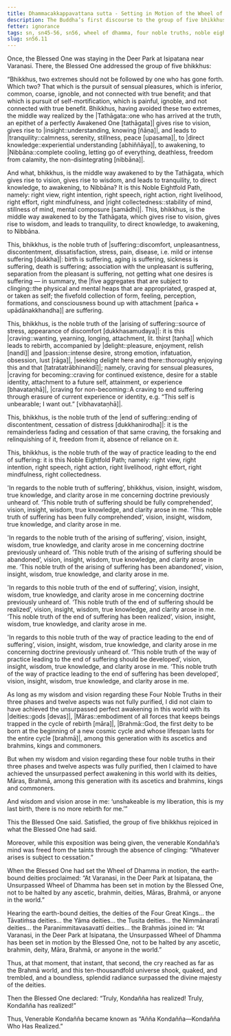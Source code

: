 ```yaml
---
title: Dhammacakkappavattana sutta - Setting in Motion of the Wheel of Dhamma
description: The Buddha’s first discourse to the group of five bhikkhus at the Deer Park in Isipatana, near Varanasi. The discourse explains the Four Noble Truths and the Noble Eightfold Path in brief. It ends with the realization of the first bhikkhu, Venerable Kondañña.
fetter: ignorance
tags: sn, sn45-56, sn56, wheel of dhamma, four noble truths, noble eightfold path, deer park, first discourse
slug: sn56.11
---
```


Once, the Blessed One was staying in the Deer Park at Isipatana near Varanasi. There, the Blessed One addressed the group of five bhikkhus:

“Bhikkhus, two extremes should not be followed by one who has gone forth. Which two? That which is the pursuit of sensual pleasures, which is inferior, common, coarse, ignoble, and not connected with true benefit; and that which is pursuit of self-mortification, which is painful, ignoble, and not connected with true benefit. Bhikkhus, having avoided these two extremes, the middle way realized by the |Tathāgata::one who has arrived at the truth, an epithet of a perfectly Awakened One [tathāgata]| gives rise to vision, gives rise to |insight::understanding, knowing [ñāṇa]|, and leads to |tranquility::calmness, serenity, stillness, peace [upasama]|, to |direct knowledge::experiential understanding [abhiññāya]|, to awakening, to |Nibbāna::complete cooling, letting go of everything, deathless, freedom from calamity, the non-disintegrating [nibbāna]|.

And what, bhikkhus, is the middle way awakened to by the Tathāgata, which gives rise to vision, gives rise to wisdom, and leads to tranquility, to direct knowledge, to awakening, to Nibbāna? It is this Noble Eightfold Path, namely: right view, right intention, right speech, right action, right livelihood, right effort, right mindfulness, and |right collectedness::stability of mind, stillness of mind, mental composure [samādhi]|. This, bhikkhus, is the middle way awakened to by the Tathāgata, which gives rise to vision, gives rise to wisdom, and leads to tranquility, to direct knowledge, to awakening, to Nibbāna.

This, bhikkhus, is the noble truth of |suffering::discomfort, unpleasantness, discontentment, dissatisfaction, stress, pain, disease, i.e. mild or intense suffering [dukkha]|: birth is suffering, aging is suffering, sickness is suffering, death is suffering; association with the unpleasant is suffering, separation from the pleasant is suffering, not getting what one desires is suffering — in summary, the |five aggregates that are subject to clinging::the physical and mental heaps that are appropriated, grasped at, or taken as self; the fivefold collection of form, feeling, perception, formations, and consciousness bound up with attachment [pañca + upādānakkhandha]| are suffering.

This, bhikkhus, is the noble truth of the |arising of suffering::source of stress, appearance of discomfort [dukkhasamudaya]|: it is this |craving::wanting, yearning, longing, attachment, lit. thirst [taṇha]| which leads to rebirth, accompanied by |delight::pleasure, enjoyment, relish [nandi]| and |passion::intense desire, strong emotion, infatuation, obsession, lust [rāga]|, |seeking delight here and there::thoroughly enjoying this and that [tatratatrābhinandī]|; namely, craving for sensual pleasures, |craving for becoming::craving for continued existence, desire for a stable identity, attachment to a future self, attainment, or experience [bhavataṇhā]|, |craving for non-becoming::A craving to end suffering through erasure of current experience or identity, e.g. “This self is unbearable; I want out.” [vibhavataṇhā]|.

This, bhikkhus, is the noble truth of the |end of suffering::ending of discontentment, cessation of distress [dukkhanirodha]|: it is the remainderless fading and cessation of that same craving, the forsaking and relinquishing of it, freedom from it, absence of reliance on it.

This, bhikkhus, is the noble truth of the way of practice leading to the end of suffering: it is this Noble Eightfold Path; namely: right view, right intention, right speech, right action, right livelihood, right effort, right mindfulness, right collectedness.

'In regards to the noble truth of suffering’, bhikkhus, vision, insight, wisdom, true knowledge, and clarity arose in me concerning doctrine previously unheard of. ‘This noble truth of suffering should be fully comprehended’, vision, insight, wisdom, true knowledge, and clarity arose in me. ‘This noble truth of suffering has been fully comprehended’, vision, insight, wisdom, true knowledge, and clarity arose in me.

'In regards to the noble truth of the arising of suffering’, vision, insight, wisdom, true knowledge, and clarity arose in me concerning doctrine previously unheard of. ‘This noble truth of the arising of suffering should be abandoned’, vision, insight, wisdom, true knowledge, and clarity arose in me. ‘This noble truth of the arising of suffering has been abandoned’, vision, insight, wisdom, true knowledge, and clarity arose in me.

'In regards to this noble truth of the end of suffering’, vision, insight, wisdom, true knowledge, and clarity arose in me concerning doctrine previously unheard of. ‘This noble truth of the end of suffering should be realized’, vision, insight, wisdom, true knowledge, and clarity arose in me. ‘This noble truth of the end of suffering has been realized’, vision, insight, wisdom, true knowledge, and clarity arose in me.

'In regards to this noble truth of the way of practice leading to the end of suffering’, vision, insight, wisdom, true knowledge, and clarity arose in me concerning doctrine previously unheard of. ‘This noble truth of the way of practice leading to the end of suffering should be developed’, vision, insight, wisdom, true knowledge, and clarity arose in me. ‘This noble truth of the way of practice leading to the end of suffering has been developed’, vision, insight, wisdom, true knowledge, and clarity arose in me.

As long as my wisdom and vision regarding these Four Noble Truths in their three phases and twelve aspects was not fully purified, I did not claim to have achieved the unsurpassed perfect awakening in this world with its |deities::gods [devas]|, |Māras::embodiment of all forces that keeps beings trapped in the cycle of rebirth [māra]|, |Brahmā::God, the first deity to be born at the beginning of a new cosmic cycle and whose lifespan lasts for the entire cycle [brahmā]|, among this generation with its ascetics and brahmins, kings and commoners.

But when my wisdom and vision regarding these four noble truths in their three phases and twelve aspects was fully purified, then I claimed to have achieved the unsurpassed perfect awakening in this world with its deities, Māras, Brahmā, among this generation with its ascetics and brahmins, kings and commoners.

And wisdom and vision arose in me: ‘unshakeable is my liberation, this is my last birth, there is no more rebirth for me.’”

This the Blessed One said. Satisfied, the group of five bhikkhus rejoiced in what the Blessed One had said.

Moreover, while this exposition was being given, the venerable Kondañña’s mind was freed from the taints through the absence of clinging: “Whatever arises is subject to cessation.”

When the Blessed One had set the Wheel of Dhamma in motion, the earth-bound deities proclaimed: “At Varanasi, in the Deer Park at Isipatana, the Unsurpassed Wheel of Dhamma has been set in motion by the Blessed One, not to be halted by any ascetic, brahmin, deities, Māras, Brahmā, or anyone in the world.”

Hearing the earth-bound deities, the deities of the Four Great Kings… the Tāvatiṁsa deities… the Yāma deities… the Tusita deities… the Nimmānaratī deities… the Paranimmitavasavattī deities… the Brahmās joined in: “At Varanasi, in the Deer Park at Isipatana, the Unsurpassed Wheel of Dhamma has been set in motion by the Blessed One, not to be halted by any ascetic, brahmin, deity, Māra, Brahmā, or anyone in the world.”

Thus, at that moment, that instant, that second, the cry reached as far as the Brahmā world, and this ten-thousandfold universe shook, quaked, and trembled, and a boundless, splendid radiance surpassed the divine majesty of the deities.

Then the Blessed One declared: “Truly, Kondañña has realized! Truly, Kondañña has realized!”

Thus, Venerable Kondañña became known as “Añña Kondañña—Kondañña Who Has Realized.”
